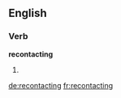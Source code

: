 ==English==

===Verb===
'''recontacting'''

# {{present participle of|recontact}}

[[de:recontacting]]
[[fr:recontacting]]